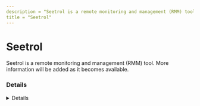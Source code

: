 ```yaml
---
description = "Seetrol is a remote monitoring and management (RMM) tool. More information will be added as it becomes available."
title = "Seetrol"
---
```




# Seetrol

Seetrol is a remote monitoring and management (RMM) tool. More information will be added as it becomes available.

### Details
<Details author={""}
         category={""}
         created={""}
         website={""}
         lastModified={"2/7/2024"}
         privileges={""}
         free={ false }
         verification={ false }
/>

#### Installation Paths
<Card code={ ["seetrolcenter.exe", "seetrolclient.exe", "seetrolmyservice.exe", "seetrolremote.exe", "seetrolsetting.exe"] }/>





### Forensic Artifacts




#### Network Artifacts
<EuiSpacer size="xl"/>
<NetworkArtifactsTable data={ [{"Description": "Known remote domains", "Domains": ["seetrol.co.kr"], "Ports": []}] }/>




### Detections
- Detects potential network activity of Seetrol RMM tool
  - [Sigma Rule](https://github.com/magicsword-io/LOLRMM/blob/main/detections/sigma/seetrol_network_sigma.yml)
- Detects potential processes activity of Seetrol RMM tool
  - [Sigma Rule](https://github.com/magicsword-io/LOLRMM/blob/main/detections/sigma/seetrol_processes_sigma.yml)

### References
- [http://www.seetrol.com/en/features/features3.php](http://www.seetrol.com/en/features/features3.php)

